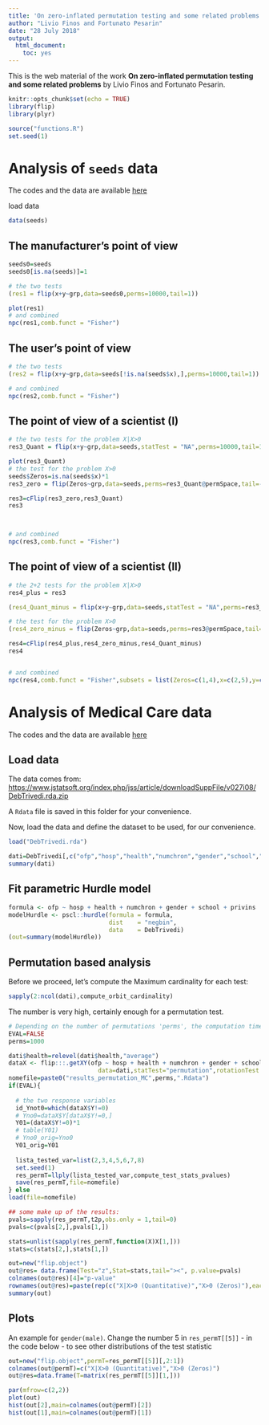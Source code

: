 ```yaml
---
title: 'On zero-inflated permutation testing and some related problems: web material'
author: "Livio Finos and Fortunato Pesarin"
date: "28 July 2018"
output: 
  html_document: 
    toc: yes
---
```


This is the web material of the work **On zero-inflated permutation testing and some
related problems** by Livio Finos and Fortunato Pesarin.

```r
knitr::opts_chunk$set(echo = TRUE)
library(flip)
library(plyr)

source("functions.R")
set.seed(1)
```

# Analysis of `seeds` data
The codes and the data are available [here](https://github.com/livioivil/flip_extra/tree/master/Zero-Inflated_Finos_Pesarin_2018)

load data
```r
data(seeds)
```
## The manufacturer's point of view

```r
seeds0=seeds
seeds0[is.na(seeds)]=1

# the two tests
(res1 = flip(x+y~grp,data=seeds0,perms=10000,tail=1))

plot(res1)
# and combined
npc(res1,comb.funct = "Fisher")

```


## The user's point of view

```r
# the two tests
(res2 = flip(x+y~grp,data=seeds[!is.na(seeds$x),],perms=10000,tail=1))

# and combined
npc(res2,comb.funct = "Fisher")
```

## The point of view of a scientist (I)

```r
# the two tests for the problem X|X>0
res3_Quant = flip(x+y~grp,data=seeds,statTest = "NA",perms=10000,tail=1,flipReturn = list(permSpace=TRUE,permT=TRUE))

plot(res3_Quant)
# the test for the problem X>0
seeds$Zeros=is.na(seeds$x)*1
res3_zero = flip(Zeros~grp,data=seeds,perms=res3_Quant@permSpace,tail=-1)

res3=cFlip(res3_zero,res3_Quant)
res3



# and combined
npc(res3,comb.funct = "Fisher")

```

## The point of view of a scientist (II)

```r
# the 2+2 tests for the problem X|X>0
res4_plus = res3

(res4_Quant_minus = flip(x+y~grp,data=seeds,statTest = "NA",perms=res3_Quant@permSpace,tail=-1))

# the test for the problem X>0
(res4_zero_minus = flip(Zeros~grp,data=seeds,perms=res3@permSpace,tail=+1))

res4=cFlip(res4_plus,res4_zero_minus,res4_Quant_minus)
res4


# and combined
npc(res4,comb.funct = "Fisher",subsets = list(Zeros=c(1,4),x=c(2,5),y=c(3,6),overall=1:6))

```


# Analysis of Medical Care data
The codes and the data are available [here](https://github.com/livioivil/flip_extra/tree/master/Zero-Inflated_Finos_Pesarin_2018)

## Load data
The data comes from:
<https://www.jstatsoft.org/index.php/jss/article/downloadSuppFile/v027i08/DebTrivedi.rda.zip>

A `Rdata` file is saved in this folder for your convenience.

Now, load the data and define the dataset to be used, for our convenience.
```r
load("DebTrivedi.rda")

dati=DebTrivedi[,c("ofp","hosp","health","numchron","gender","school","privins")]
summary(dati)
```

## Fit parametric Hurdle model

```r
formula <- ofp ~ hosp + health + numchron + gender + school + privins
modelHurdle <- pscl::hurdle(formula = formula,
                            dist    = "negbin",
                            data    = DebTrivedi)
(out=summary(modelHurdle))

```

## Permutation based analysis


Before we proceed, let's compute the Maximum cardinality for each test:

```r
sapply(2:ncol(dati),compute_orbit_cardinality)
```

The number is very high, certainly enough for a permutation test.

```r
# Depending on the number of permutations 'perms', the computation time can be very high, set EVAL=TRUE (here below) to run the analysis
EVAL=FALSE
perms=1000

dati$health=relevel(dati$health,"average")
dataX <- flip:::.getXY(ofp ~ hosp + health + numchron + gender + school + privins,
                         data=dati,statTest="permutation",rotationTest = FALSE)
nomefile=paste0("results_permutation_MC",perms,".Rdata")
if(EVAL){
  
  # the two response variables
  id_Ynot0=which(dataX$Y!=0)
  # Yno0=dataX$Y[dataX$Y!=0,]
  Y01=(dataX$Y!=0)*1
  # table(Y01)
  # Yno0_orig=Yno0
  Y01_orig=Y01
  
  lista_tested_var=list(2,3,4,5,6,7,8)
  set.seed(1)
  res_permT=llply(lista_tested_var,compute_test_stats_pvalues)
  save(res_permT,file=nomefile)
} else
load(file=nomefile)

## some make up of the results:
pvals=sapply(res_permT,t2p,obs.only = 1,tail=0)
pvals=c(pvals[2,],pvals[1,])

stats=unlist(sapply(res_permT,function(X)X[1,]))
stats=c(stats[2,],stats[1,])

out=new("flip.object")
out@res= data.frame(Test="z",Stat=stats,tail="><", p.value=pvals)
colnames(out@res)[4]="p-value"
rownames(out@res)=paste(rep(c("X|X>0 (Quantitative)","X>0 (Zeros)"),each=7),colnames(dataX$X)[-1],sep=":")
summary(out)
```




## Plots
An example for `gender(male)`. Change the number 5 in `res_permT[[5]]` - in the code below - to see other distributions of the test statistic

```r
out=new("flip.object",permT=res_permT[[5]][,2:1])
colnames(out@permT)=c("X|X>0 (Quantitative)","X>0 (Zeros)")
out@res=data.frame(T=matrix(res_permT[[5]][1,]))

par(mfrow=c(2,2))
plot(out)
hist(out[2],main=colnames(out@permT)[2])
hist(out[1],main=colnames(out@permT)[1])
```